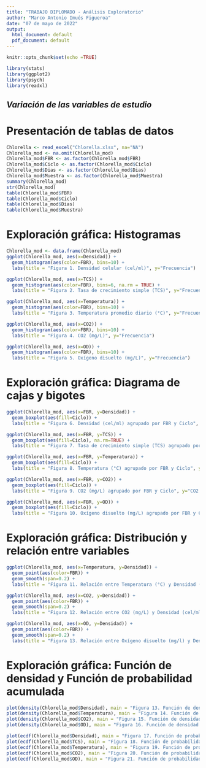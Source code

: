 ```yaml
---
title: "TRABAJO DIPLOMADO - Análisis Exploratorio"
author: "Marco Antonio Imués Figueroa"
date: "07 de mayo de 2022"
output:
  html_document: default
  pdf_document: default
---
```


```r
knitr::opts_chunk$set(echo =TRUE)

library(stats)
library(ggplot2)
library(psych)
library(readxl)
```

## *Variación de las variables de estudio*

# Presentación de tablas de datos

```r
Chlorella <- read_excel("Chlorella.xlsx", na="NA")
Chlorella_mod <- na.omit(Chlorella_mod)
Chlorella_mod$FBR <- as.factor(Chlorella_mod$FBR)
Chlorella_mod$Ciclo <- as.factor(Chlorella_mod$Ciclo)
Chlorella_mod$Dias <- as.factor(Chlorella_mod$Dias)
Chlorella_mod$Muestra <- as.factor(Chlorella_mod$Muestra)
summary(Chlorella_mod)
str(Chlorella_mod)
table(Chlorella_mod$FBR)
table(Chlorella_mod$Ciclo)
table(Chlorella_mod$Dias)
table(Chlorella_mod$Muestra)
```

# Exploración gráfica: Histogramas

```r
Chlorella_mod <- data.frame(Chlorella_mod)
ggplot(Chlorella_mod, aes(x=Densidad)) +
  geom_histogram(aes(color=FBR), bins=10) + 
  labs(title = "Figura 1. Densidad celular (cel/ml)", y="Frecuencia")

ggplot(Chlorella_mod, aes(x=TCS)) +
  geom_histogram(aes(color=FBR), bins=6, na.rm = TRUE) +
  labs(title = "Figura 2. Tasa de crecimiento simple (TCS)", y="Frecuencia")

ggplot(Chlorella_mod, aes(x=Temperatura)) +
  geom_histogram(aes(color=FBR), bins=10) +
  labs(title = "Figura 3. Temperatura promedio diario (°C)", y="Frecuencia")

ggplot(Chlorella_mod, aes(x=CO2)) +
  geom_histogram(aes(color=FBR), bins=10) +
  labs(title = "Figura 4. CO2 (mg/L)", y="Frecuencia")

ggplot(Chlorella_mod, aes(x=OD)) +
  geom_histogram(aes(color=FBR), bins=10) +
  labs(title = "Figura 5. Oxígeno disuelto (mg/L)", y="Frecuencia")
```

# Exploración gráfica: Diagrama de cajas y bigotes

```r
ggplot(Chlorella_mod, aes(x=FBR, y=Densidad)) +
  geom_boxplot(aes(fill=Ciclo)) +
  labs(title = "Figura 6. Densidad (cel/ml) agrupado por FBR y Ciclo", y="Densidad (cel/ml)")

ggplot(Chlorella_mod, aes(x=FBR, y=TCS)) +
  geom_boxplot(aes(fill=Ciclo), na.rm=TRUE) +
  labs(title = "Figura 7. Tasa de crecimiento simple (TCS) agrupado por FBR y Ciclo", y="TCS")

ggplot(Chlorella_mod, aes(x=FBR, y=Temperatura)) +
  geom_boxplot(aes(fill=Ciclo)) +
  labs(title = "Figura 8. Temperatura (°C) agrupado por FBR y Ciclo", y="Temperatura (°C)")

ggplot(Chlorella_mod, aes(x=FBR, y=CO2)) +
  geom_boxplot(aes(fill=Ciclo)) +
  labs(title = "Figura 9. CO2 (mg/L) agrupado por FBR y Ciclo", y="CO2 (mg/L)")

ggplot(Chlorella_mod, aes(x=FBR, y=OD)) +
  geom_boxplot(aes(fill=Ciclo)) +
  labs(title = "Figura 10. Oxígeno disuelto (mg/L) agrupado por FBR y Ciclo", y="OD (mg/L)")

```

# Exploración gráfica: Distribución y relación entre variables

```r
ggplot(Chlorella_mod, aes(x=Temperatura, y=Densidad)) +
  geom_point(aes(color=FBR)) +
  geom_smooth(span=0.2) +
  labs(title = "Figura 11. Relación entre Temperatura (°C) y Densidad (cel/ml) agrupadas por FBR")

ggplot(Chlorella_mod, aes(x=CO2, y=Densidad)) +
  geom_point(aes(color=FBR)) +
  geom_smooth(span=0.2) +
  labs(title = "Figura 12. Relación entre CO2 (mg/L) y Densidad (cel/ml) agrupadas por FBR")

ggplot(Chlorella_mod, aes(x=OD, y=Densidad)) +
  geom_point(aes(color=FBR)) +
  geom_smooth(span=0.2) +
  labs(title = "Figura 13. Relación entre Oxígeno disuelto (mg/l) y Densidad (cel/ml) agrupadas por FBR")

```

# Exploración gráfica: Función de densidad y Función de probabilidad acumulada

```r
plot(density(Chlorella_mod$Densidad), main = "Figura 13. Función de densidad para la variable Densidad (cel/ml)", y="Densidad")
plot(density(Chlorella_mod$Temperatura), main = "Figura 14. Función de densidad para la variable Temperatura (°C)", y="Densidad")
plot(density(Chlorella_mod$CO2), main = "Figura 15. Función de densidad para la variable CO2 (mg/ml))", y="Densidad")
plot(density(Chlorella_mod$OD), main = "Figura 16. Función de densidad para la variable Oxígeno disuelto (mg/ml)", y="Densidad")

plot(ecdf(Chlorella_mod$Densidad), main = "Figura 17. Función de probabilidad acumulada para la variable Densidad (cel/ml)")
plot(ecdf(Chlorella_mod$TCS), main = "Figura 18. Función de probabilidad acumulada para la variable Tasa de Crecimiento Simple")
plot(ecdf(Chlorella_mod$Temperatura), main = "Figura 19. Función de probabilidad acumulada para la variable Temperatura")
plot(ecdf(Chlorella_mod$CO2), main = "Figura 20. Función de probabilidad acumulada para la variable CO2")
plot(ecdf(Chlorella_mod$OD), main = "Figura 21. Función de probabilidad acumulada para la variable Oxígeno Disuelto")

```
